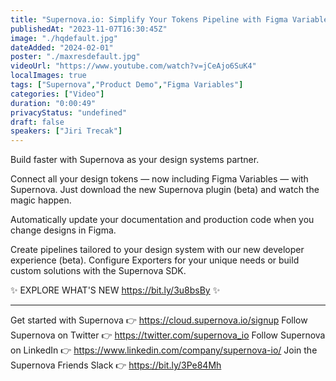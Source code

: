 ```yaml
---
title: "Supernova.io: Simplify Your Tokens Pipeline with Figma Variables & New Developer Experience"
publishedAt: "2023-11-07T16:30:45Z"
image: "./hqdefault.jpg"
dateAdded: "2024-02-01"
poster: "./maxresdefault.jpg"
videoUrl: "https://www.youtube.com/watch?v=jCeAjo6SuK4"
localImages: true
tags: ["Supernova","Product Demo","Figma Variables"]
categories: ["Video"]
duration: "0:00:49"
privacyStatus: "undefined"
draft: false
speakers: ["Jiri Trecak"]
---
```

Build faster with Supernova as your design systems partner. 

Connect all your design tokens — now including Figma Variables — with Supernova. Just download the new Supernova plugin (beta) and watch the magic happen.

Automatically update your documentation and production code when you change designs in Figma.

Create pipelines tailored to your design system with our new developer experience (beta). Configure Exporters for your unique needs or build custom solutions with the Supernova SDK.

✨ EXPLORE WHAT'S NEW https://bit.ly/3u8bsBy ✨

----------
Get started with Supernova 👉 https://cloud.supernova.io/signup
Follow Supernova on Twitter 👉  https://twitter.com/supernova_io
Follow Supernova on LinkedIn 👉 https://www.linkedin.com/company/supernova-io/
Join the Supernova Friends Slack 👉 https://bit.ly/3Pe84Mh
